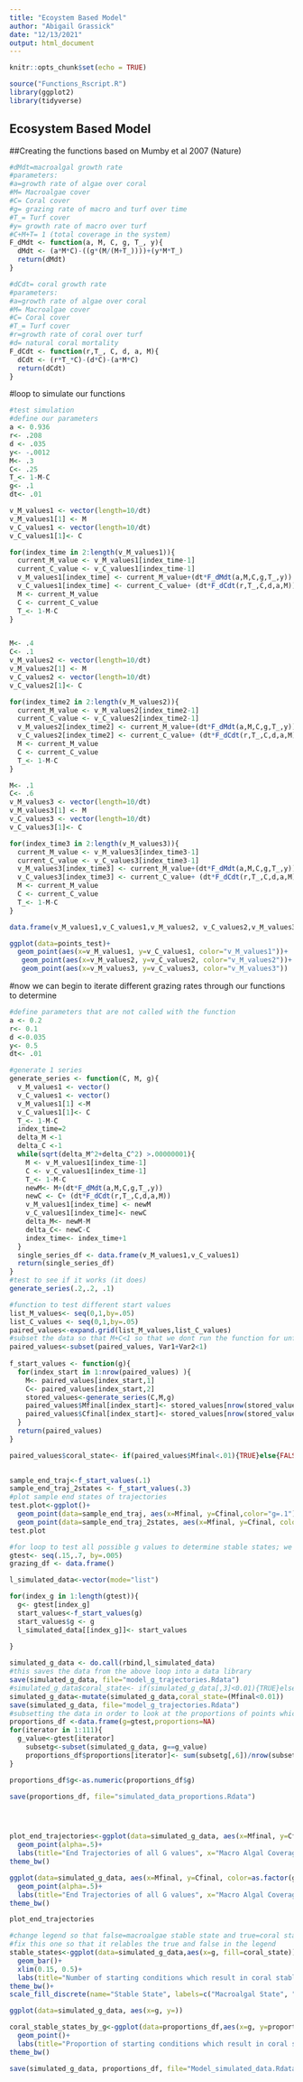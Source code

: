 ```yaml
---
title: "Ecoystem Based Model"
author: "Abigail Grassick"
date: "12/13/2021"
output: html_document
---
```


```r
knitr::opts_chunk$set(echo = TRUE)
```

```r
source("Functions_Rscript.R")
library(ggplot2)
library(tidyverse)
```

## Ecosystem Based Model

##Creating the functions based on Mumby et al 2007 (Nature)
```r
#dMdt=macroalgal growth rate
#parameters:
#a=growth rate of algae over coral
#M= Macroalgae cover
#C= Coral cover
#g= grazing rate of macro and turf over time
#T_= Turf cover
#y= growth rate of macro over turf
#C+M+T= 1 (total coverage in the system)
F_dMdt <- function(a, M, C, g, T_, y){
  dMdt <- (a*M*C)-((g*(M/(M+T_))))+(y*M*T_)
  return(dMdt)
}

#dCdt= coral growth rate
#parameters:
#a=growth rate of algae over coral
#M= Macroalgae cover
#C= Coral cover
#T_= Turf cover
#r=growth rate of coral over turf
#d= natural coral mortality 
F_dCdt <- function(r,T_, C, d, a, M){
  dCdt <- (r*T_*C)-(d*C)-(a*M*C)
  return(dCdt)
}

```

#loop to simulate our functions 
```r
#test simulation
#define our parameters
a <- 0.936
r<- .208
d <- .035
y<- -.0012
M<- .3
C<- .25
T_<- 1-M-C
g<- .1
dt<- .01

v_M_values1 <- vector(length=10/dt)
v_M_values1[1] <- M 
v_C_values1 <- vector(length=10/dt)
v_C_values1[1]<- C

for(index_time in 2:length(v_M_values1)){
  current_M_value <- v_M_values1[index_time-1]
  current_C_value <- v_C_values1[index_time-1]
  v_M_values1[index_time] <- current_M_value+(dt*F_dMdt(a,M,C,g,T_,y))
  v_C_values1[index_time] <- current_C_value+ (dt*F_dCdt(r,T_,C,d,a,M))
  M <- current_M_value
  C <- current_C_value
  T_<- 1-M-C
}


M<- .4
C<- .1
v_M_values2 <- vector(length=10/dt)
v_M_values2[1] <- M 
v_C_values2 <- vector(length=10/dt)
v_C_values2[1]<- C

for(index_time2 in 2:length(v_M_values2)){
  current_M_value <- v_M_values2[index_time2-1]
  current_C_value <- v_C_values2[index_time2-1]
  v_M_values2[index_time2] <- current_M_value+(dt*F_dMdt(a,M,C,g,T_,y))
  v_C_values2[index_time2] <- current_C_value+ (dt*F_dCdt(r,T_,C,d,a,M))
  M <- current_M_value
  C <- current_C_value
  T_<- 1-M-C
}

M<- .1
C<- .6
v_M_values3 <- vector(length=10/dt)
v_M_values3[1] <- M 
v_C_values3 <- vector(length=10/dt)
v_C_values3[1]<- C

for(index_time3 in 2:length(v_M_values3)){
  current_M_value <- v_M_values3[index_time3-1]
  current_C_value <- v_C_values3[index_time3-1]
  v_M_values3[index_time3] <- current_M_value+(dt*F_dMdt(a,M,C,g,T_,y))
  v_C_values3[index_time3] <- current_C_value+ (dt*F_dCdt(r,T_,C,d,a,M))
  M <- current_M_value
  C <- current_C_value
  T_<- 1-M-C
}

data.frame(v_M_values1,v_C_values1,v_M_values2, v_C_values2,v_M_values3, v_C_values3 )

ggplot(data=points_test)+
  geom_point(aes(x=v_M_values1, y=v_C_values1, color="v_M_values1"))+
   geom_point(aes(x=v_M_values2, y=v_C_values2, color="v_M_values2"))+
   geom_point(aes(x=v_M_values3, y=v_C_values3, color="v_M_values3"))

```
#now we can begin to iterate different grazing rates through our functions to determine 
```r
#define parameters that are not called with the function
a <- 0.2
r<- 0.1
d <-0.035
y<- 0.5
dt<- .01

#generate 1 series
generate_series <- function(C, M, g){
  v_M_values1 <- vector()
  v_C_values1 <- vector()
  v_M_values1[1] <-M 
  v_C_values1[1]<- C
  T_<- 1-M-C
  index_time=2
  delta_M <-1
  delta_C <-1
  while(sqrt(delta_M^2+delta_C^2) >.00000001){
    M <- v_M_values1[index_time-1]
    C <- v_C_values1[index_time-1]
    T_<- 1-M-C
    newM<- M+(dt*F_dMdt(a,M,C,g,T_,y))
    newC <- C+ (dt*F_dCdt(r,T_,C,d,a,M))
    v_M_values1[index_time] <- newM
    v_C_values1[index_time]<- newC
    delta_M<- newM-M
    delta_C<- newC-C
    index_time<- index_time+1
  }
  single_series_df <- data.frame(v_M_values1,v_C_values1)
  return(single_series_df)
}
#test to see if it works (it does)
generate_series(.2,.2, .1)

#function to test different start values
list_M_values<- seq(0,1,by=.05)
list_C_values <- seq(0,1,by=.05)
paired_values<-expand.grid(list_M_values,list_C_values)
#subset the data so that M+C<1 so that we dont run the function for unfeasible values (T+M+C=1)
paired_values<-subset(paired_values, Var1+Var2<1)
  
f_start_values <- function(g){
  for(index_start in 1:nrow(paired_values) ){
    M<- paired_values[index_start,1]
    C<- paired_values[index_start,2]
    stored_values<-generate_series(C,M,g)
    paired_values$Mfinal[index_start]<- stored_values[nrow(stored_values),1]
    paired_values$Cfinal[index_start]<- stored_values[nrow(stored_values),2]
  }
  return(paired_values)
}

paired_values$coral_state<- if(paired_values$Mfinal<.01){TRUE}else{FALSE}

  
sample_end_traj<-f_start_values(.1)
sample_end_traj_2states <- f_start_values(.3)
#plot sample end states of trajectories 
test.plot<-ggplot()+
  geom_point(data=sample_end_traj, aes(x=Mfinal, y=Cfinal,color="g=.1"))+
  geom_point(data=sample_end_traj_2states, aes(x=Mfinal, y=Cfinal, color="g=.3"))
test.plot

```


```r
#for loop to test all possible g values to determine stable states; we sequenced up to .3 because this is the lowest value we know a dual stable state to exist at (Mumby et al 2007)
gtest<- seq(.15,.7, by=.005)
grazing_df <- data.frame()

l_simulated_data<-vector(mode="list")

for(index_g in 1:length(gtest)){
  g<- gtest[index_g]
  start_values<-f_start_values(g)
  start_values$g <- g
  l_simulated_data[[index_g]]<- start_values
 
}

simulated_g_data <- do.call(rbind,l_simulated_data)
#this saves the data from the above loop into a data library 
save(simulated_g_data, file="model_g_trajectories.Rdata")
#simulated_g_data$coral_state<- if(simulated_g_data[,3]<0.01){TRUE}else{FALSE}
simulated_g_data<-mutate(simulated_g_data,coral_state=(Mfinal<0.01))
save(simulated_g_data, file="model_g_trajectories.Rdata")
#subsetting the data in order to look at the proportions of points which yeild a stable coral state
proportions_df <-data.frame(g=gtest,proportions=NA)
for(iterator in 1:111){
  g_value<-gtest[iterator]
    subsetg<-subset(simulated_g_data, g==g_value)
    proportions_df$proportions[iterator]<- sum(subsetg[,6])/nrow(subsetg)
}

proportions_df$g<-as.numeric(proportions_df$g)

save(proportions_df, file="simulated_data_proportions.Rdata")




plot_end_trajectories<-ggplot(data=simulated_g_data, aes(x=Mfinal, y=Cfinal, color=as.factor(g)))+
  geom_point(alpha=.5)+
  labs(title="End Trajectories of all G values", x="Macro Algal Coverage", y="Coral Coverage", color="Grazing Rate")+
theme_bw()

ggplot(data=simulated_g_data, aes(x=Mfinal, y=Cfinal, color=as.factor(g)), group=coral_state)+
  geom_point(alpha=.5)+
  labs(title="End Trajectories of all G values", x="Macro Algal Coverage", y="Coral Coverage", color="Grazing Rate")+
theme_bw()

plot_end_trajectories
```

```r

#change legend so that false=macroalgae stable state and true=coral stab
#fix this one so that it relables the true and false in the legend 
stable_states<-ggplot(data=simulated_g_data,aes(x=g, fill=coral_state))+
  geom_bar()+
  xlim(0.15, 0.5)+
  labs(title="Number of starting conditions which result in coral stable states by grazing value", x="Grazing Rate", y="Number in Coral Stable State", fill="Coral Stable State")+
theme_bw()+
scale_fill_discrete(name="Stable State", labels=c("Macroalgal State", "Coral State"))

ggplot(data=simulated_g_data, aes(x=g, y=))

```
```r
coral_stable_states_by_g<-ggplot(data=proportions_df,aes(x=g, y=proportions),color="g")+
  geom_point()+
  labs(title="Proportion of starting conditions which result in coral stable states by grazing value", x="Grazing Rate", y="Proportion in Coral Stable State", fill="Coral Stable State")+
theme_bw()
```
```r
save(simulated_g_data, proportions_df, file="Model_simulated_data.Rdata")
```

